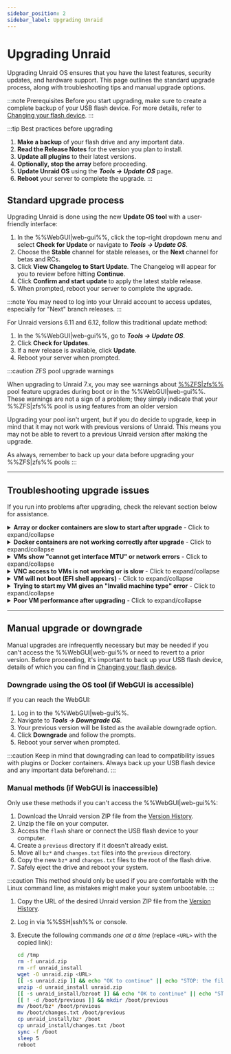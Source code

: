 ```yaml
---
sidebar_position: 2
sidebar_label: Upgrading Unraid
---
```



# Upgrading Unraid

Upgrading Unraid OS ensures that you have the latest features, security updates, and hardware support. This page outlines the standard upgrade process, along with troubleshooting tips and manual upgrade options.

:::note Prerequisites
Before you start upgrading, make sure to create a complete backup of your USB flash device. For more details, refer to [Changing your flash device](../maintain-and-update/changing-the-flash-device.mdx).
:::

:::tip Best practices before upgrading

1. **Make a backup** of your flash drive and any important data.
2. **Read the Release Notes** for the version you plan to install.
3. **Update all plugins** to their latest versions.
4. **Optionally, stop the array** before proceeding.
5. **Update Unraid OS** using the ***Tools → Update OS*** page.
6. **Reboot** your server to complete the upgrade.
:::

## Standard upgrade process

<Tabs>
  <TabItem value="Modern (2025)" label="Unraid 7.x and later" default>

Upgrading Unraid is done using the new **Update OS tool** with a user-friendly interface:

1. In the %%WebGUI|web-gui%%, click the top-right dropdown menu and select **Check for Update** or navigate to ***Tools → Update OS***.
2. Choose the **Stable** channel for stable releases, or the **Next** channel for betas and RCs.
3. Click **View Changelog to Start Update**. The Changelog will appear for you to review before hitting **Continue**.
4. Click **Confirm and start update** to apply the latest stable release.
5. When prompted, reboot your server to complete the upgrade.

:::note
You may need to log into your Unraid account to access updates, especially for "Next" branch releases.
:::

  </TabItem>
  <TabItem value="Legacy (6.11 to 6.12)" label="Unraid 6.11 to 6.12">

For Unraid versions 6.11 and 6.12, follow this traditional update method:

1. In the %%WebGUI|web-gui%%, go to ***Tools → Update OS***.
2. Click **Check for Updates**.
3. If a new release is available, click **Update**.
4. Reboot your server when prompted.

  </TabItem>
</Tabs>

:::caution ZFS pool upgrade warnings

When upgrading to Unraid 7.x, you may see warnings about [%%ZFS|zfs%%](../../advanced-configurations/optimize-storage/zfs-storage.mdx) pool feature upgrades during boot or in the %%WebGUI|web-gui%%. These warnings are not a sign of a problem; they simply indicate that your %%ZFS|zfs%% pool is using features from an older version

Upgrading your pool isn't urgent, but if you do decide to upgrade, keep in mind that it may not work with previous versions of Unraid. This means you may not be able to revert to a previous Unraid version after making the upgrade.

As always, remember to back up your data before upgrading your %%ZFS|zfs%% pools
:::

---

## Troubleshooting upgrade issues

If you run into problems after upgrading, check the relevant section below for assistance.

<details>
<summary><strong>Array or docker containers are slow to start after upgrade</strong> - Click to expand/collapse</summary>

A one-time migration may be necessary for Docker containers after certain upgrades. This process can take time, especially if you have many images. Be patient during this process; performance should normalize after the initial start.
</details>

<details>
<summary><strong>Docker containers are not working correctly after upgrade</strong> - Click to expand/collapse</summary>

If you encounter errors like *"layers from manifest don't match image configuration,"* you may need to rebuild your Docker image file. Here’s how:

1. Go to ***Settings → Docker*** and stop the Docker service.
2. Check the box to delete the Docker image and click the delete button.
3. Restart Docker to recreate the image.
4. Navigate to the **Apps** tab, **Previous Apps** and check off what you wish to reinstall and click **"Install xx Applications"**.

</details>

<details>
<summary><strong>VMs show "cannot get interface MTU" or network errors</strong> - Click to expand/collapse</summary>

If you've used a custom bridge name for %%VM|vm%% networking, update all %%VMs|vm%% to use the default `br0` bridge by following these steps:

1. Go to the **VMs** tab and edit each %%VM|vm%% (make sure to enable **Advanced View**).
2. Set the network bridge to `br0` and click **Apply**.
3. Navigate to ***Settings → VM Manager*** (in **Advanced View**) and set the default bridge to `br0`.

</details>

<details>
<summary><strong>VNC access to VMs is not working or is slow</strong> - Click to expand/collapse</summary>

For older %%VMs|vm%%, you may need to update the %%VNC|vnc-session%% video driver:

1. Edit the %%VM|vm%% from the **VMs** tab (select **Advanced View**).
2. Set the **%%VNC|vnc-session%% Video Driver** to **QXL** (recommended). Try **Cirrus** or **vmvga** if you have limited success with QXL.
3. Click **Apply** to save the changes.

</details>

<details>
<summary><strong>VM will not boot (EFI shell appears)</strong> - Click to expand/collapse</summary>

If you have %%OVMF|ovmf%%-based %%VMs|vm%% created in older Unraid versions, you might encounter an EFI shell. You can boot the %%VM|vm%% by entering the following commands:

1. Type `fs0:`.
2. Then type `cd efi/boot`.
3. Finally, type `bootx64.efi`.

If `fs0:` doesn't work, you can try `fs1:` instead. If you continue to have issues, please visit the [Unraid forums](https://forums.unraid.net/) for assistance.
</details>

<details>
<summary><strong>Trying to start my VM gives an "Invalid machine type" error</strong> - Click to expand/collapse</summary>

To resolve this, edit the %%VM|vm%% in the %%WebGUI|web-gui%% and click **Apply** without making any changes. This action will update the machine type to the latest supported version.
</details>

<details>
<summary><strong>Poor VM performance after upgrading</strong> - Click to expand/collapse</summary>

If your %%VM|vm%% is slow after an upgrade, go to the %%VM|vm%% settings (in **Advanced View**) and update the **Machine** type version to the latest revision (e.g., change from `i440fx-2.5` to `i440fx-2.7`). Make sure not to change the prefix (for example, don't switch from `i440fx` to `Q35`).
</details>

---

## Manual upgrade or downgrade

Manual upgrades are infrequently necessary but may be needed if you can't access the %%WebGUI|web-gui%% or need to revert to a prior version. Before proceeding, it's important to back up your USB flash device, details of which you can find in [Changing your flash device](../maintain-and-update/changing-the-flash-device.mdx).

### Downgrade using the OS tool (if WebGUI is accessible)

If you can reach the WebGUI:

1. Log in to the %%WebGUI|web-gui%%.
2. Navigate to ***Tools → Downgrade OS***.
3. Your previous version will be listed as the available downgrade option.
4. Click **Downgrade** and follow the prompts.
5. Reboot your server when prompted.

:::caution
Keep in mind that downgrading can lead to compatibility issues with plugins or Docker containers. Always back up your USB flash device and any important data beforehand.
:::

### Manual methods (if WebGUI is inaccessible)

Only use these methods if you can't access the %%WebGUI|web-gui%%:

<Tabs>
  <TabItem value="Simplest method" label="Simplest method">

1. Download the Unraid version ZIP file from the [Version History](../../download_list.mdx).
2. Unzip the file on your computer.
3. Access the `flash` share or connect the USB flash device to your computer.
4. Create a `previous` directory if it doesn't already exist.
5. Move all `bz*` and `changes.txt` files into the `previous` directory.
6. Copy the new `bz*` and `changes.txt` files to the root of the flash drive.
7. Safely eject the drive and reboot your system.

  </TabItem>
  <TabItem value="Command line method" label="Command line method">

:::caution
This method should only be used if you are comfortable with the Linux command line, as mistakes might make your system unbootable.
:::

1. Copy the URL of the desired Unraid version ZIP file from the [Version History](../../download_list.mdx).
2. Log in via %%SSH|ssh%% or console.
3. Execute the following commands *one at a time* (replace `<URL>` with the copied link):

    ```bash
    cd /tmp
    rm -f unraid.zip
    rm -rf unraid_install
    wget -O unraid.zip <URL>
    [[ -s unraid.zip ]] && echo "OK to continue" || echo "STOP: the file was not downloaded"
    unzip -d unraid_install unraid.zip
    [[ -s unraid_install/bzroot ]] && echo "OK to continue" || echo "STOP: the file was not extracted properly"
    [[ ! -d /boot/previous ]] && mkdir /boot/previous
    mv /boot/bz* /boot/previous
    mv /boot/changes.txt /boot/previous
    cp unraid_install/bz* /boot
    cp unraid_install/changes.txt /boot
    sync -f /boot
    sleep 5
    reboot
    ```

  </TabItem>
</Tabs>
